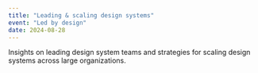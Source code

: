 ```yaml
---
title: "Leading & scaling design systems"
event: "Led by design"
date: 2024-08-28
---
```


Insights on leading design system teams and strategies for scaling design systems across large organizations.